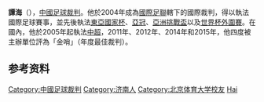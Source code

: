 {{infobox Football official
|                name = 譚海
|               image = 
|            fullname = 
|         dateofbirth = {{birth date and age|1970|11|27}}
|         cityofbirth = [[山东省|山东省]][[济南市|济南市]]
|      countryofbirth = {{PRC}}
|         dateofdeath = 
|         cityofdeath = 
|      countryofdeath = 
|     otheroccupation = 
|               years = 
|              league = 
|                role = 
|  internationalyears = 2004
|       confederation = [[FIFA|FIFA]]
|   internationalrole = [[球證|球證]]
}}

'''譚海'''（{{bd|1970年|11月27日||}}），[[中華人民共和國|中國]][[足球|足球]][[裁判_(足球)|裁判]]。他於2004年成為[[國際足聯|國際足聯]]轄下的國際裁判，得以執法國際足球賽事，並先後執法[[東亞國家杯|東亞國家杯]]、[[亞足聯冠軍聯賽|亞冠]]、[[亞洲挑戰盃|亞洲挑戰盃]]以及[[2014年世界盃外圍賽_(亞洲區)|世界杯外圍賽]]。在國內，他於2005年起執法[[中超|中超]]，2011年、2012年、2014年和2015年，他四度被主辦單位評為「金哨」（年度最佳裁判）。

== 参考资料 ==
{{reflist}}

{{2013年中国足球联赛裁判}}
{{2014年中国足球联赛裁判}}
{{2015年中国足球联赛裁判}}
{{2016年中国足球联赛裁判}}

[[Category:中國足球裁判|Category:中國足球裁判]]
[[Category:济南人|Category:济南人]]
[[Category:北京体育大学校友|Category:北京体育大学校友]]
[[Category:谭姓|Hai]]